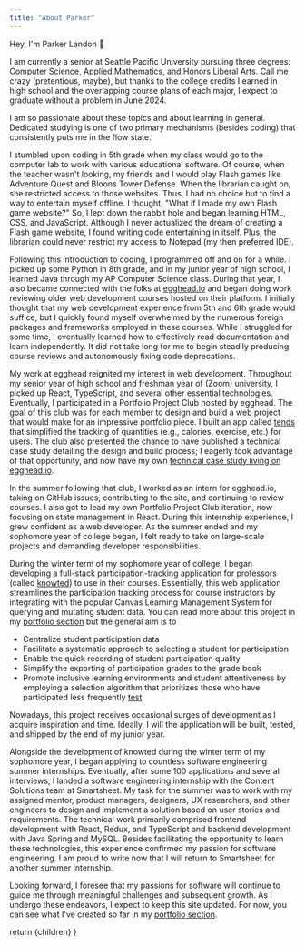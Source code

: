 ```yaml
---
title: "About Parker"
---
```


Hey, I'm Parker Landon 👋

I am currently a senior at Seattle Pacific University pursuing three degrees: Computer Science, Applied Mathematics, and Honors Liberal Arts. Call me crazy (pretentious, maybe), but thanks to the college credits I earned in high school and the overlapping course plans of each major, I expect to graduate without a problem in June 2024.

I am so passionate about these topics and about learning in general. Dedicated studying is one of two primary mechanisms (besides coding) that consistently puts me in the flow state.

I stumbled upon coding in 5th grade when my class would go to the computer lab to work with various educational software. Of course, when the teacher wasn't looking, my friends and I would play Flash games like Adventure Quest and Bloons Tower Defense. When the librarian caught on, she restricted access to those websites. Thus, I had no choice but to find a way to entertain myself offline. I thought, "What if I made my own Flash game website?" So, I lept down the rabbit hole and began learning HTML, CSS, and JavaScript. Although I never actualized the dream of creating a Flash game website, I found writing code entertaining in itself. Plus, the librarian could never restrict my access to Notepad (my then preferred IDE).

Following this introduction to coding, I programmed off and on for a while. I picked up some Python in 8th grade, and in my junior year of high school, I learned Java through my AP Computer Science class. During that year, I also became connected with the folks at [egghead.io](https://egghead.io) and began doing work reviewing older web development courses hosted on their platform. I initially thought that my web development experience from 5th and 6th grade would suffice, but I quickly found myself overwhelmed by the numerous foreign packages and frameworks employed in these courses. While I struggled for some time, I eventually learned how to effectively read documentation and learn independently. It did not take long for me to begin steadily producing course reviews and autonomously fixing code deprecations.

My work at egghead reignited my interest in web development. Throughout my senior year of high school and freshman year of (Zoom) university, I picked up React, TypeScript, and several other essential technologies. Eventually, I participated in a Portfolio Project Club hosted by egghead. The goal of this club was for each member to design and build a web project that would make for an impressive portfolio piece. I built an app called [tends](https://github.com/ParkerGits/tends) that simplified the tracking of quantities (e.g., calories, exercise, etc.) for users. The club also presented the chance to have published a technical case study detailing the design and build process; I eagerly took advantage of that opportunity, and now have my own [technical case study living on egghead.io](https://egghead.io/blog/saas-applicatiodn-with-next-js-stripe-and-firebase).

In the summer following that club, I worked as an intern for egghead.io, taking on GitHub issues, contributing to the site, and continuing to review courses. I also got to lead my own Portfolio Project Club iteration, now focusing on state management in React. During this internship experience, I grew confident as a web developer. As the summer ended and my sophomore year of college began, I felt ready to take on large-scale projects and demanding developer responsibilities.

During the winter term of my sophomore year of college, I began developing a full-stack participation-tracking application for professors (called [knowted](https://knowted.app)) to use in their courses. Essentially, this web application streamlines the participation tracking process for course instructors by integrating with the popular Canvas Learning Management System for querying and mutating student data. You can read more about this project in my [portfolio section](/portfolio) but the general aim is to

- Centralize student participation data
- Facilitate a systematic approach to selecting a student for participation
- Enable the quick recording of student participation quality
- Simplify the exporting of participation grades to the grade book
- Promote inclusive learning environments and student attentiveness by employing a selection algorithm that prioritizes those who have participated less frequently [test](https://gooogle.com)

Nowadays, this project receives occasional surges of development as I acquire inspiration and time. Ideally, I will the application will be built, tested, and shipped by the end of my junior year.

Alongside the development of knowted during the winter term of my sophomore year, I began applying to countless software engineering summer internships. Eventually, after some 100 applications and several interviews, I landed a software engineering internship with the Content Solutions team at Smartsheet. My task for the summer was to work with my assigned mentor, product managers, designers, UX researchers, and other engineers to design and implement a solution based on user stories and requirements. The technical work primarily comprised frontend development with React, Redux, and TypeScript and backend development with Java Spring and MySQL. Besides facilitating the opportunity to learn these technologies, this experience confirmed my passion for software engineering. I am proud to write now that I will return to Smartsheet for another summer internship.

Looking forward, I foresee that my passions for software will continue to guide me through meaningful challenges and subsequent growth. As I undergo these endeavors, I expect to keep this site updated. For now, you can see what I've created so far in my [portfolio section](/portfolio).


return <DefaultLayout meta={frontmatter}>{children}</DefaultLayout>
}
